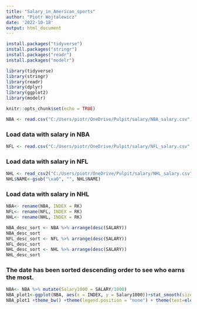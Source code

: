 ```yaml
---
title: "Salary_in_American_sports"
author: "Piotr Wojtalewicz"
date: '2022-10-18'
output: html_document
---
```


```r
install.packages("tidyverse")
install.packages("stringr")
install.packages("readr")
install.packages("modelr")

```
```r
library(tidyverse)
library(stringr)
library(readr)
library(dplyr)
library(ggplot2)
library(modelr)
```


```r
knitr::opts_chunk$set(echo = TRUE)
```

```r
NBA <- read.csv("C:/Users/piotr/OneDrive/Pulpit/salary/NBA_salary.csv", sep = ";")
```

### Load data with salary in NBA

```r
NFL <- read.csv("C:/Users/piotr/OneDrive/Pulpit/salary/NFL_salary.csv", sep = ";")
```

### Load data with salary in NFL

```r
NHL <- read_csv2("C:/Users/piotr/OneDrive/Pulpit/salary/NHL_salary.csv")
NHL$NAME<-gsub("\xa0", "", NHL$NAME)
```

### Load data with salary in NHL 
```r
NBA<- rename(NBA, INDEX = RK)
NFL<- rename(NFL, INDEX = RK)
NHL<- rename(NHL, INDEX = RK)

```


```r
NBA_desc_sort <- NBA %>% arrange(desc(SALARY))
NBA_desc_sort 
NFL_desc_sort <- NFL %>% arrange(desc(SALARY))
NFL_desc_sort 
NHL_desc_sort <- NHL %>% arrange(desc(SALARY))
NHL_desc_sort 
```
### The date has been sorted descending order to see who earns the most. 

```r
NBA<- NBA %>% mutate(Salary1000 = SALARY/1000)
NBA_plot1<-ggplot(NBA, aes(x = INDEX, y = Salary1000))+stat_smooth(size = 3)+ geom_point()
NBA_plot1 +theme_bw() +theme(legend.position = "none") + theme(text=element_text(size=15)) + ggtitle("Salary in thousands of dollars")
```


```r


```





